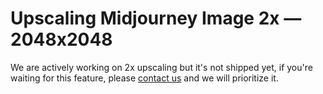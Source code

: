 # Upscaling Midjourney Image 2x — 2048x2048

We are actively working on 2x upscaling but it's not shipped yet, if you're waiting for this feature, please [contact us](https://www.imagineapi.dev/contact) and we will prioritize it.
